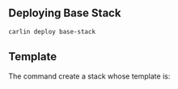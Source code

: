 


<InnerHTML html={carlin.comments.deployBaseStack} />

## Deploying Base Stack

```sh
carlin deploy base-stack
```

## Template

The command create a stack whose template is:

<CodeBlock children={carlin.templates.baseStack.yaml} className="yaml" />
